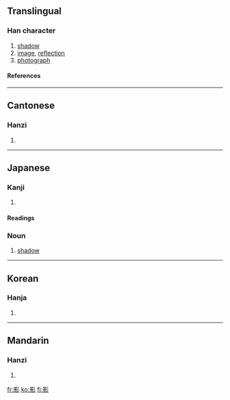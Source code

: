 ==Translingual==
===Han character===
{{Han char|rn=59|rad=彡|as=12|sn=15|four=6292<sub>2</sub>|canj=日火竹竹竹 (AFHHH)}}
# [[shadow]]
# [[image]], [[reflection]]
# [[photograph]]
====References====
{{Han ref|kx=0364.190|dkj=10019|dj=0684.050|hdz=20857.040|uh=5F71|ud=24433|bh=BC76|bd=48246}}
----
==Cantonese==
===Hanzi===
{{yue-hanzi|jyut=|y=ying2}}
# {{defn|Cantonese}}
----
==Japanese==
===Kanji===
{{ja-kanji|grade=c|rs=彡12}}
# {{defn|Japanese}} 
====Readings====
{{ja-readings|on=[[えい]] (ei), [[よう]] (yō)|kun=[[かげ]] (kage)}}

===Noun===
{{ja-noun|k|hira=かげ|rom=kage}}
# [[shadow]]

----

==Korean==
===Hanja===
{{ko-hanja|hangeul=영|eumhun=|rv=yeong|mr=yŏng|y=yeng}}
# {{defn|Korean}}
----
==Mandarin==
===Hanzi===
{{cmn-hanzi|pin=[[yǐng]] (ying3)|wg=ying<sup>3</sup>}}
# {{defn|Mandarin}}

[[fr:影]]
[[ko:影]]
[[fi:影]]